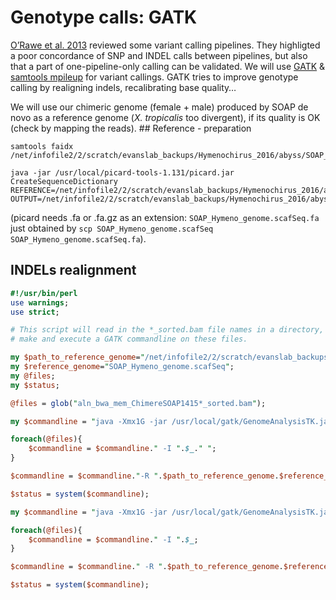 # Genotype calls: GATK

[O'Rawe et al. 2013](http://www.ncbi.nlm.nih.gov/pubmed/23537139) reviewed some variant calling pipelines. They highligted a poor concordance of SNP and INDEL calls between pipelines, but also that a part of one-pipeline-only calling can be validated.
We will use [GATK](https://www.broadinstitute.org/gatk/) & [samtools mpileup](http://samtools.sourceforge.net/mpileup.shtml) for variant callings. GATK tries to improve genotype calling by realigning indels, recalibrating base quality... 

We will use our chimeric genome (female + male) produced by SOAP de novo as a reference genome (*X. tropicalis* too divergent), if its quality is OK (check by mapping the reads).
## Reference - preparation
```
samtools faidx /net/infofile2/2/scratch/evanslab_backups/Hymenochirus_2016/abyss/SOAP_Hymeno_genome.scafSeq.fa
```
```
java -jar /usr/local/picard-tools-1.131/picard.jar CreateSequenceDictionary REFERENCE=/net/infofile2/2/scratch/evanslab_backups/Hymenochirus_2016/abyss/SOAP_Hymeno_genome.scafSeq.fa OUTPUT=/net/infofile2/2/scratch/evanslab_backups/Hymenochirus_2016/abyss/SOAP_Hymeno_genome.dict
```
(picard needs .fa or .fa.gz as an extension: `SOAP_Hymeno_genome.scafSeq.fa` just obtained by `scp SOAP_Hymeno_genome.scafSeq SOAP_Hymeno_genome.scafSeq.fa`).

## INDELs realignment
```perl
#!/usr/bin/perl
use warnings;
use strict;

# This script will read in the *_sorted.bam file names in a directory, and 
# make and execute a GATK commandline on these files.  

my $path_to_reference_genome="/net/infofile2/2/scratch/evanslab_backups/Hymenochirus_2016/abyss/";
my $reference_genome="SOAP_Hymeno_genome.scafSeq";
my @files;
my $status;

@files = glob("aln_bwa_mem_ChimereSOAP1415*_sorted.bam");

my $commandline = "java -Xmx1G -jar /usr/local/gatk/GenomeAnalysisTK.jar -T RealignerTargetCreator ";

foreach(@files){
    $commandline = $commandline." -I ".$_." ";
}

$commandline = $commandline."-R ".$path_to_reference_genome.$reference_genome." -o forIndelRealigner.intervals";

$status = system($commandline);

my $commandline = "java -Xmx1G -jar /usr/local/gatk/GenomeAnalysisTK.jar -T IndelRealigner ";

foreach(@files){
    $commandline = $commandline." -I ".$_;
}

$commandline = $commandline." -R ".$path_to_reference_genome.$reference_genome." --targetIntervals forIndelRealigner.intervals --nWayOut _realigned.bam";

$status = system($commandline);
```
